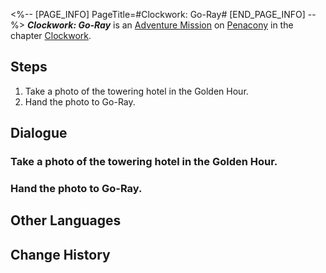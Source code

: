 <%-- [PAGE_INFO]
PageTitle=#Clockwork: Go-Ray#
[END_PAGE_INFO] --%>
{{Stub|Dialogue.}}
{{Mission Infobox
|id            = 4240316
|title         = 
|image         = <!--Mission Clockwork: Go-Ray.png-->
|type          = Adventure
|event_name    = 
|chapter       = Clockwork
|requirements  = [[Trailblaze Mission]] ''[[Gentleness, the Name of Nocturne]]'' completed
|summary       = <!--official mission summary from Fate's Atlas-->
|characters    = Agitated Male Voice; Go-Ray; Proud Male Voice; Trailblazer
|startLocation = [[Penacony]] - [[Dream's Edge]]
|world         = Penacony
|area          = Dream's Edge
|prev          = 
|next          = 
|exp           = 100
|credits       = 20000
|stellarJade   = 10
|other         = {{Card List|Refined Aether*3; Clock Credits*180}}
}}
'''''Clockwork: Go-Ray''''' is an [[Adventure Mission]] on [[Penacony]] in the chapter [[Clockwork]].

==Steps==
# Take a photo of the towering hotel in the Golden Hour.
# Hand the photo to Go-Ray.

<!--
==Gameplay Notes==

--><!--
==Trial Character==

-->
==Dialogue==
{{Stub Dialogue}}
{{Dialogue Start}}
:{{tx}}
{{Dialogue End}}

===Take a photo of the towering hotel in the Golden Hour.===
{{Mission Description|type=adventure|location=Dream's Edge|update|Tick... tock! Quick, adjust the hands... Tick, tock!<br />People's minds await your exploration. Help them regain their true selves!}}
{{Dialogue Start}}
:{{tx}}
{{Dialogue End}}

===Hand the photo to Go-Ray.===
{{Dialogue Start}}
:{{tx}}
{{Dialogue End}}

==Other Languages==
{{Other Languages
|en   = Clockwork: Go-Ray
|zhs  = 钟表把戏：格-蕾
|zht  = 鐘錶把戲：格-蕾
|ja   = クロックトリック：ゴーライ
|ko   = 시계 트릭: 고-레이
|es   = Trucorreloj: Go-Ray
|fr   = Pouvoir de la Pendule&nbsp;: Go-Ray
|ru   = Заводной механизм: Гоу-Рэй
|th   = กลนาฬิกา: Go-Ray
|vi   = Thủ Thuật Đồng Hồ: Go-Ray
|de   = Uhrwerk: Go-Ray
|id   = Clockwork: Go-Ray
|pt   = Truquelógio: Go-Ray
}}

==Change History==
{{Change History|2.0}}

